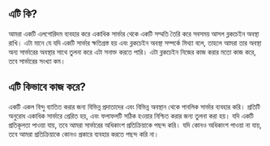 ## এটি কি?

<div className="h-2"/>

আমরা একটি এলগোরিদম ব্যবহার করে একাধিক সার্ভার থেকে একটি সম্মতি তৈরি করে সবসময় আসল ব্লকচেইন অবস্থা রাখি। এটা মানে যে যদি একটি সার্ভার ক্ষতিগ্রস্ত হয় এবং ব্লকচেইন অবস্থা সম্পর্কে মিথ্যা বলে, তাহলে আমরা তার অবস্থা অন্য সার্ভারের অবস্থার সাথে তুলনা করে এটা সনাক্ত করতে পারি। এটা ব্লকচেইন নিজের কাজ করার মতো কাজ করে, তবে সার্ভারের সংখ্যা কম।

<div className="h-4"/>

## এটি কিভাবে কাজ করে?

<div className="h-2"/>

একটি একল বিন্দু ব্যাতিত করার জন্য বিভিন্ন প্রদাতাদের এবং বিভিন্ন অবস্থান থেকে পাবলিক সার্ভার ব্যবহার করি। প্রতিটি অনুরোধ একাধিক সার্ভারে প্রেরিত হয়, এবং ফলাফলটি সঠিক হওয়ার নিশ্চিত করার জন্য তুলনা করা হয়। যদি একটি প্রতিকূলতা পাওয়া যায়, তবে আমরা সার্ভারের অধিকাংশ প্রতিক্রিয়াকে পছন্দ করি। যদি কোনও অধিকাংশ পাওয়া না যায়, তবে আমরা প্রতিক্রিয়াকে কোনও প্রকারে ব্যবহার করতে পছন্দ করি না।

